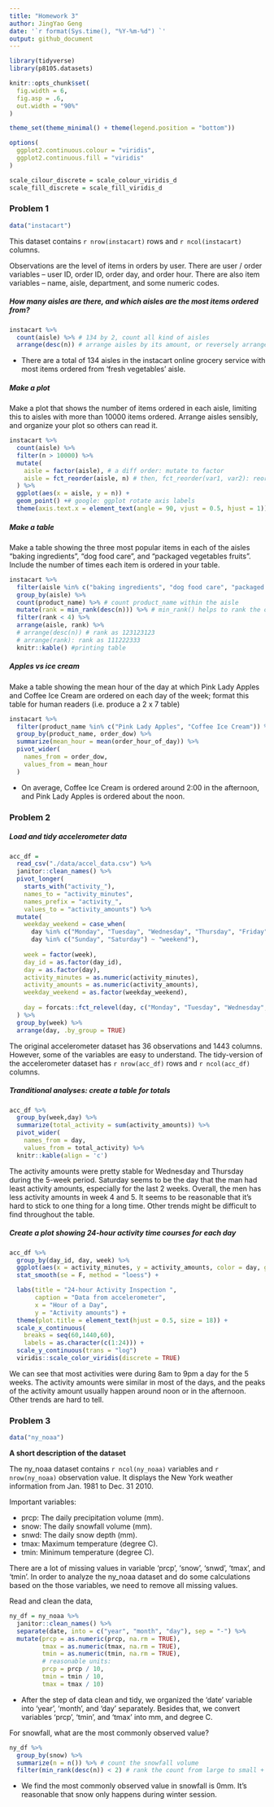 ```yaml
---
title: "Homework 3"
author: JingYao Geng
date: '`r format(Sys.time(), "%Y-%m-%d") `'
output: github_document
---
```


```r
library(tidyverse)
library(p8105.datasets)

knitr::opts_chunk$set(
  fig.width = 6, 
  fig.asp = .6,
  out.width = "90%"
)

theme_set(theme_minimal() + theme(legend.position = "bottom"))

options(
  ggplot2.continuous.colour = "viridis", 
  ggplot2.continuous.fill = "viridis"
)

scale_cilour_discrete = scale_colour_viridis_d
scale_fill_discrete = scale_fill_viridis_d
```

### Problem 1

```r
data("instacart")
```

This dataset contains `r nrow(instacart)` rows and `r ncol(instacart)` columns.

Observations are the level of items in orders by user. There are user / order variables -- user ID, order ID, order day, and order hour. There are also item variables -- name, aisle, department, and some numeric codes.

##### How many aisles are there, and which aisles are the most items ordered from?
```r
instacart %>%
  count(aisle) %>% # 134 by 2, count all kind of aisles
  arrange(desc(n)) # arrange aisles by its amount, or reversely arrange(n)
```
* There are a total of 134 aisles in the instacart online grocery service with most items ordered from 'fresh vegetables' aisle.

##### Make a plot

Make a plot that shows the number of items ordered in each aisle, limiting this to aisles with more than 10000 items ordered. Arrange aisles sensibly, and organize your plot so others can read it.
```r
instacart %>%
  count(aisle) %>% 
  filter(n > 10000) %>%
  mutate(
    aisle = factor(aisle), # a diff order: mutate to factor
    aisle = fct_reorder(aisle, n) # then, fct_reorder(var1, var2): reorder var1 by var2.
  ) %>%
  ggplot(aes(x = aisle, y = n)) +
  geom_point() +# google: ggplot rotate axis labels
  theme(axis.text.x = element_text(angle = 90, vjust = 0.5, hjust = 1)) # just this,looks not bad
```

##### Make a table

Make a table showing the three most popular items in each of the aisles “baking ingredients”, “dog food care”, and “packaged vegetables fruits”. Include the number of times each item is ordered in your table.
```r
instacart %>%
  filter(aisle %in% c("baking ingredients", "dog food care", "packaged vegetables fruits")) %>%
  group_by(aisle) %>% 
  count(product_name) %>% # count product_name within the aisle
  mutate(rank = min_rank(desc(n))) %>% # min_rank() helps to rank the order
  filter(rank < 4) %>%
  arrange(aisle, rank) %>%
  # arrange(desc(n)) # rank as 123123123
  # arrange(rank): rank as 111222333
  knitr::kable() #printing table
```

##### Apples vs ice cream

Make a table showing the mean hour of the day at which Pink Lady Apples and Coffee Ice Cream are ordered on each day of the week; format this table for human readers (i.e. produce a 2 x 7 table)
```r
instacart %>%
  filter(product_name %in% c("Pink Lady Apples", "Coffee Ice Cream")) %>%
  group_by(product_name, order_dow) %>%
  summarize(mean_hour = mean(order_hour_of_day)) %>%
  pivot_wider(
    names_from = order_dow,
    values_from = mean_hour
  )
```
* On average, Coffee Ice Cream is ordered around 2:00 in the afternoon, and Pink Lady Apples is ordered about the noon.

### Problem 2

##### Load and tidy accelerometer data
```r
acc_df = 
  read_csv("./data/accel_data.csv") %>%
  janitor::clean_names() %>%
  pivot_longer(
    starts_with("activity_"),
    names_to = "activity_minutes", 
    names_prefix = "activity_",
    values_to = "activity_amounts") %>% 
  mutate(
    weekday_weekend = case_when(
      day %in% c("Monday", "Tuesday", "Wednesday", "Thursday", "Friday") ~ "weekday",
      day %in% c("Sunday", "Saturday") ~ "weekend"),
    
    week = factor(week),
    day_id = as.factor(day_id),
    day = as.factor(day),
    activity_minutes = as.numeric(activity_minutes),
    activity_amounts = as.numeric(activity_amounts),
    weekday_weekend = as.factor(weekday_weekend),
    
    day = forcats::fct_relevel(day, c("Monday", "Tuesday", "Wednesday", "Thursday", "Friday", "Saturday", "Sunday"))
  ) %>%
  group_by(week) %>%
  arrange(day, .by_group = TRUE)
```
The original accelerometer dataset has 36 observations and 1443 columns. However, some of the variables are easy to understand. The tidy-version of the accelerometer dataset has `r nrow(acc_df)` rows and `r ncol(acc_df)` columns.

##### Tranditional analyses: create a table for totals
```r
acc_df %>%
  group_by(week,day) %>%
  summarize(total_activity = sum(activity_amounts)) %>%
  pivot_wider(
    names_from = day,
    values_from = total_activity) %>%
  knitr::kable(align = 'c')
```

The activity amounts were pretty stable for Wednesday and Thursday during the 5-week period. Saturday seems to be the day that the man had least activity amounts, especially for the last 2 weeks. Overall, the men has less activity amounts in week 4 and 5. It seems to be reasonable that it's hard to stick to one thing for a long time. Other trends might be difficult to find throughout the table.


##### Create a plot showing 24-hour activity time courses for each day
```r
acc_df %>% 
  group_by(day_id, day, week) %>%
  ggplot(aes(x = activity_minutes, y = activity_amounts, color = day, group = day_id)) + 
  stat_smooth(se = F, method = "loess") +

  labs(title = "24-hour Activity Inspection ",
       caption = "Data from accelerometer",
       x = "Hour of a Day",
       y = "Activity amounts") + 
  theme(plot.title = element_text(hjust = 0.5, size = 18)) +
  scale_x_continuous(
    breaks = seq(60,1440,60), 
    labels = as.character(c(1:24))) +
  scale_y_continuous(trans = "log")
  viridis::scale_color_viridis(discrete = TRUE)
```

We can see that most activities were during 8am to 9pm a day for the 5 weeks. The activity amounts were similar in most of the days, and the peaks of the activity amount usually happen around noon or in the afternoon. Other trends are hard to tell.


### Problem 3
```r
data("ny_noaa")
```
**A short description of the dataset**

The ny_noaa dataset contains `r ncol(ny_noaa)` variables and `r nrow(ny_noaa)` observation value. It displays the New York weather information from Jan. 1981 to Dec. 31 2010.

Important variables: 

* prcp: The daily precipitation volume (mm). 
* snow: The daily snowfall volume (mm).
* snwd: The daily snow depth (mm).
* tmax: Maximum temperature (degree C).
* tmin: Minimum temperature (degree C).

There are a lot of missing values in variable 'prcp', 'snow', 'snwd', 'tmax', and 'tmin'. In order to analyze the ny_noaa dataset and do some calculations based on the those variables, we need to remove all missing values.


Read and clean the data,  
```r
ny_df = ny_noaa %>% 
  janitor::clean_names() %>% 
  separate(date, into = c("year", "month", "day"), sep = "-") %>% 
  mutate(prcp = as.numeric(prcp, na.rm = TRUE),
         tmax = as.numeric(tmax, na.rm = TRUE),
         tmin = as.numeric(tmin, na.rm = TRUE),
         # reasonable units:
         prcp = prcp / 10,
         tmin = tmin / 10,
         tmax = tmax / 10)
```

* After the step of data clean and tidy, we organized the 'date' variable into 'year', 'month', and 'day' separately. Besides that, we convert variables 'prcp', 'tmin', and 'tmax' into mm, and degree C.

For snowfall, what are the most commonly observed value?
```r
ny_df %>% 
  group_by(snow) %>%
  summarize(n = n()) %>% # count the snowfall volume
  filter(min_rank(desc(n)) < 2) # rank the count from large to small + the largest one
```

* We find the most commonly observed value in snowfall is 0mm. It's reasonable that snow only happens during winter session.


